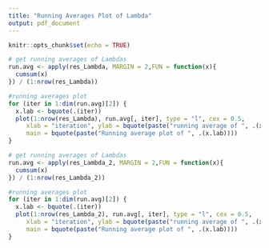 ```yaml
---
title: "Running Averages Plot of Lambda"
output: pdf_document
---
```


```r
knitr::opts_chunk$set(echo = TRUE)
```

```r
# get running averages of Lambdas
run.avg <- apply(res_Lambda, MARGIN = 2,FUN = function(x){
  cumsum(x)
}) / (1:nrow(res_Lambda))

#running averages plot
for (iter in 1:dim(run.avg)[2]) {
  x.lab <- bquote(.(iter))
  plot(1:nrow(res_Lambda), run.avg[, iter], type = "l", cex = 0.5,
     xlab = "iteration", ylab = bquote(paste("running average of ", .(x.lab))),
     main = bquote(paste("Running average plot of ", .(x.lab))))
}
```

```r
# get running averages of Lambdas
run.avg <- apply(res_Lambda_2, MARGIN = 2,FUN = function(x){
  cumsum(x)
}) / (1:nrow(res_Lambda_2))

#running averages plot
for (iter in 1:dim(run.avg)[2]) {
  x.lab <- bquote(.(iter))
  plot(1:nrow(res_Lambda_2), run.avg[, iter], type = "l", cex = 0.5,
     xlab = "iteration", ylab = bquote(paste("running average of ", .(x.lab))),
     main = bquote(paste("Running average plot of ", .(x.lab))))
}
```














